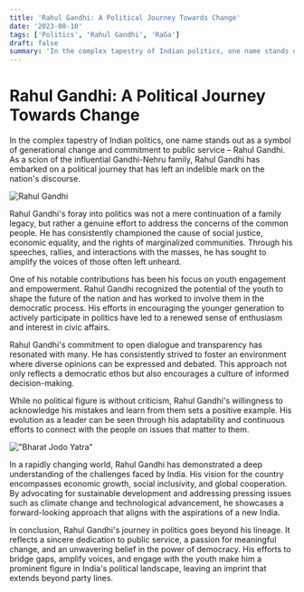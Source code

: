 ```yaml
---
title: 'Rahul Gandhi: A Political Journey Towards Change'
date: '2023-08-10'
tags: ['Politics', 'Rahul Gandhi', 'RaGa']
draft: false
summary: 'In the complex tapestry of Indian politics, one name stands out as a symbol of generational change and commitment to public service – Rahul Gandhi.'
---
```


# Rahul Gandhi: A Political Journey Towards Change

In the complex tapestry of Indian politics, one name stands out as a symbol of generational change and commitment to public service – Rahul Gandhi. As a scion of the influential Gandhi-Nehru family, Rahul Gandhi has embarked on a political journey that has left an indelible mark on the nation's discourse.

![Rahul Gandhi](https://static.theprint.in/wp-content/uploads/2023/08/Rahul-Gandhi.jpg "Rahul Gandhi")

Rahul Gandhi's foray into politics was not a mere continuation of a family legacy, but rather a genuine effort to address the concerns of the common people. He has consistently championed the cause of social justice, economic equality, and the rights of marginalized communities. Through his speeches, rallies, and interactions with the masses, he has sought to amplify the voices of those often left unheard.

One of his notable contributions has been his focus on youth engagement and empowerment. Rahul Gandhi recognized the potential of the youth to shape the future of the nation and has worked to involve them in the democratic process. His efforts in encouraging the younger generation to actively participate in politics have led to a renewed sense of enthusiasm and interest in civic affairs.

Rahul Gandhi's commitment to open dialogue and transparency has resonated with many. He has consistently strived to foster an environment where diverse opinions can be expressed and debated. This approach not only reflects a democratic ethos but also encourages a culture of informed decision-making.

While no political figure is without criticism, Rahul Gandhi's willingness to acknowledge his mistakes and learn from them sets a positive example. His evolution as a leader can be seen through his adaptability and continuous efforts to connect with the people on issues that matter to them.

!["Bharat Jodo Yatra"](https://images.thequint.com/thequint%2F2022-11%2Fd9bd6164-7ce4-4f08-9d5a-39c7fd00bc56%2Fbharat_jodo_yatra_women.jpg?auto=format%2Ccompress&fmt=webp&width=720&w=1200 "Bharat Jodo Yatra")

In a rapidly changing world, Rahul Gandhi has demonstrated a deep understanding of the challenges faced by India. His vision for the country encompasses economic growth, social inclusivity, and global cooperation. By advocating for sustainable development and addressing pressing issues such as climate change and technological advancement, he showcases a forward-looking approach that aligns with the aspirations of a new India.

In conclusion, Rahul Gandhi's journey in politics goes beyond his lineage. It reflects a sincere dedication to public service, a passion for meaningful change, and an unwavering belief in the power of democracy. His efforts to bridge gaps, amplify voices, and engage with the youth make him a prominent figure in India's political landscape, leaving an imprint that extends beyond party lines.